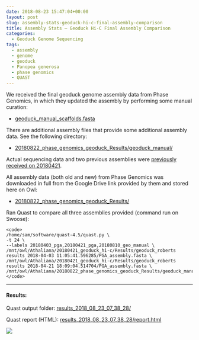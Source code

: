 ```yaml
---
date: 2018-08-23 15:47:04+00:00
layout: post
slug: assembly-stats-geoduck-hi-c-final-assembly-comparison
title: Assembly Stats – Geoduck Hi-C Final Assembly Comparison
categories:
  - Geoduck Genome Sequencing
tags:
  - assembly
  - genome
  - geoduck
  - Panopea generosa
  - phase genomics
  - QUAST
---
```


We received the final geoduck genome assembly data from Phase Genomics, in which they updated the assembly by performing some manual curation:





  * [geoduck_manual_scaffolds.fasta](https://owl.fish.washington.edu/Athaliana/20180822_phase_genomics_geoduck_Results/geoduck_manual/geoduck_manual_scaffolds.fasta)



There are additional assembly files that provide some additional assembly data. See the following directory:



  * [20180822_phase_genomics_geoduck_Results/geoduck_manual/](https://owl.fish.washington.edu/Athaliana/20180822_phase_genomics_geoduck_Results/geoduck_manual/)



Actual sequencing data and two previous assemblies were [previously received on 20180421](https://robertslab.github.io/sams-notebook/2018/04/21/data-management-geoduck-phase-genomics-hi-c-data.html).

All assembly data (both old and new) from Phase Genomics was downloaded in full from the Google Drive link provided by them and stored here on Owl:





  * [20180822_phase_genomics_geoduck_Results/](https://owl.fish.washington.edu/Athaliana/20180822_phase_genomics_geoduck_Results/)



Ran Quast to compare all three assemblies provided (command run on Swoose):


    
    <code>
    /home/sam/software/quast-4.5/quast.py \
    -t 24 \
    --labels 20180403_pga,20180421_pga,20180810_geo_manual \
    /mnt/owl/Athaliana/20180421_geoduck_hi-c/Results/geoduck_roberts results 2018-04-03 11:05:41.596285/PGA_assembly.fasta \ /mnt/owl/Athaliana/20180421_geoduck_hi-c/Results/geoduck_roberts results 2018-04-21 18:09:04.514704/PGA_assembly.fasta \ /mnt/owl/Athaliana/20180822_phase_genomics_geoduck_Results/geoduck_manual/geoduck_manual_scaffolds.fasta
    </code>





* * *





#### Results:



Quast output folder: [results_2018_08_23_07_38_28/](https://owl.fish.washington.edu/Athaliana/quast_results/results_2018_08_23_07_38_28/)

Quast report (HTML): [results_2018_08_23_07_38_28/report.html](https://owl.fish.washington.edu/Athaliana/quast_results/results_2018_08_23_07_38_28/report.html)

![](https://owl.fish.washington.edu/Athaliana/quast_results/results_2018_08_23_07_38_28/20180823_quast_geoduck_pga.png)

